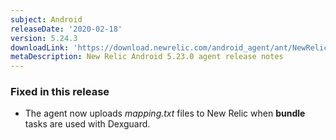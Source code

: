 ```yaml
---
subject: Android
releaseDate: '2020-02-18'
version: 5.24.3
downloadLink: 'https://download.newrelic.com/android_agent/ant/NewRelic_Android_Agent_5.24.3.zip'
metaDescription: New Relic Android 5.23.0 agent release notes
---
```


### Fixed in this release

* The agent now uploads _mapping.txt_ files to New Relic when **bundle** tasks are used with Dexguard.
